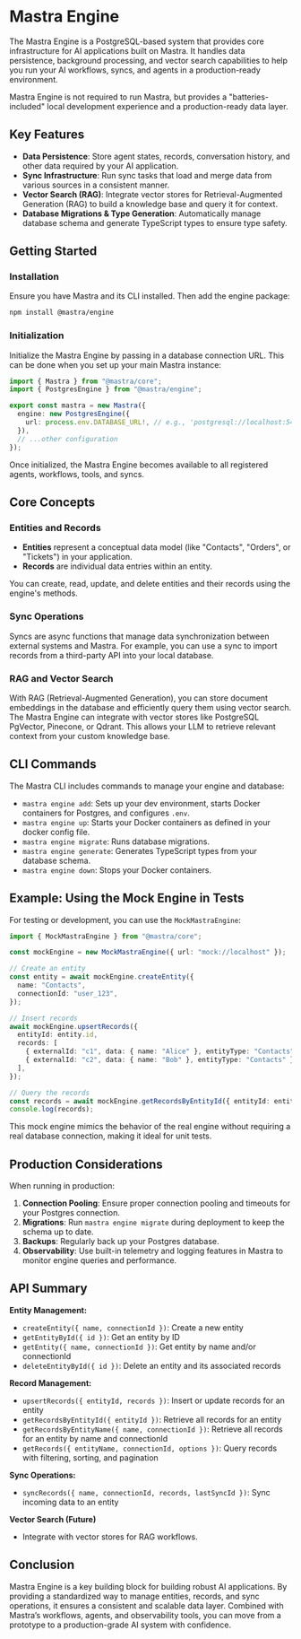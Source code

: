 # Mastra Engine

The Mastra Engine is a PostgreSQL-based system that provides core infrastructure for AI applications built on Mastra. It handles data persistence, background processing, and vector search capabilities to help you run your AI workflows, syncs, and agents in a production-ready environment.

Mastra Engine is not required to run Mastra, but provides a "batteries-included" local development experience and a production-ready data layer.

## Key Features

- **Data Persistence**: Store agent states, records, conversation history, and other data required by your AI application.
- **Sync Infrastructure**: Run sync tasks that load and merge data from various sources in a consistent manner.
- **Vector Search (RAG)**: Integrate vector stores for Retrieval-Augmented Generation (RAG) to build a knowledge base and query it for context.
- **Database Migrations & Type Generation**: Automatically manage database schema and generate TypeScript types to ensure type safety.

## Getting Started

### Installation

Ensure you have Mastra and its CLI installed. Then add the engine package:

```bash
npm install @mastra/engine
```

### Initialization

Initialize the Mastra Engine by passing in a database connection URL. This can be done when you set up your main Mastra instance:

```typescript
import { Mastra } from "@mastra/core";
import { PostgresEngine } from "@mastra/engine";

export const mastra = new Mastra({
  engine: new PostgresEngine({
    url: process.env.DATABASE_URL!, // e.g., 'postgresql://localhost:5432/mydb'
  }),
  // ...other configuration
});
```

Once initialized, the Mastra Engine becomes available to all registered agents, workflows, tools, and syncs.

## Core Concepts

### Entities and Records

- **Entities** represent a conceptual data model (like "Contacts", "Orders", or "Tickets") in your application.
- **Records** are individual data entries within an entity.

You can create, read, update, and delete entities and their records using the engine's methods.

### Sync Operations

Syncs are async functions that manage data synchronization between external systems and Mastra. For example, you can use a sync to import records from a third-party API into your local database.

### RAG and Vector Search

With RAG (Retrieval-Augmented Generation), you can store document embeddings in the database and efficiently query them using vector search. The Mastra Engine can integrate with vector stores like PostgreSQL PgVector, Pinecone, or Qdrant. This allows your LLM to retrieve relevant context from your custom knowledge base.

## CLI Commands

The Mastra CLI includes commands to manage your engine and database:

- `mastra engine add`: Sets up your dev environment, starts Docker containers for Postgres, and configures `.env`.
- `mastra engine up`: Starts your Docker containers as defined in your docker config file.
- `mastra engine migrate`: Runs database migrations.
- `mastra engine generate`: Generates TypeScript types from your database schema.
- `mastra engine down`: Stops your Docker containers.

## Example: Using the Mock Engine in Tests

For testing or development, you can use the `MockMastraEngine`:

```typescript
import { MockMastraEngine } from "@mastra/core";

const mockEngine = new MockMastraEngine({ url: "mock://localhost" });

// Create an entity
const entity = await mockEngine.createEntity({
  name: "Contacts",
  connectionId: "user_123",
});

// Insert records
await mockEngine.upsertRecords({
  entityId: entity.id,
  records: [
    { externalId: "c1", data: { name: "Alice" }, entityType: "Contacts" },
    { externalId: "c2", data: { name: "Bob" }, entityType: "Contacts" },
  ],
});

// Query the records
const records = await mockEngine.getRecordsByEntityId({ entityId: entity.id });
console.log(records);
```

This mock engine mimics the behavior of the real engine without requiring a real database connection, making it ideal for unit tests.

## Production Considerations

When running in production:

1. **Connection Pooling**: Ensure proper connection pooling and timeouts for your Postgres connection.
2. **Migrations**: Run `mastra engine migrate` during deployment to keep the schema up to date.
3. **Backups**: Regularly back up your Postgres database.
4. **Observability**: Use built-in telemetry and logging features in Mastra to monitor engine queries and performance.

## API Summary

**Entity Management:**

- `createEntity({ name, connectionId })`: Create a new entity
- `getEntityById({ id })`: Get an entity by ID
- `getEntity({ name, connectionId })`: Get entity by name and/or connectionId
- `deleteEntityById({ id })`: Delete an entity and its associated records

**Record Management:**

- `upsertRecords({ entityId, records })`: Insert or update records for an entity
- `getRecordsByEntityId({ entityId })`: Retrieve all records for an entity
- `getRecordsByEntityName({ name, connectionId })`: Retrieve all records for an entity by name and connectionId
- `getRecords({ entityName, connectionId, options })`: Query records with filtering, sorting, and pagination

**Sync Operations:**

- `syncRecords({ name, connectionId, records, lastSyncId })`: Sync incoming data to an entity

**Vector Search (Future)**

- Integrate with vector stores for RAG workflows.

## Conclusion

Mastra Engine is a key building block for building robust AI applications. By providing a standardized way to manage entities, records, and sync operations, it ensures a consistent and scalable data layer. Combined with Mastra’s workflows, agents, and observability tools, you can move from a prototype to a production-grade AI system with confidence.
